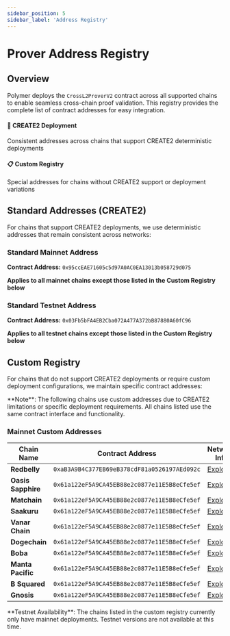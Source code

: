 ```yaml
---
sidebar_position: 5
sidebar_label: 'Address Registry'
---
```



# Prover Address Registry

## Overview

Polymer deploys the `CrossL2ProverV2` contract across all supported chains to enable seamless cross-chain proof validation. This registry provides the complete list of contract addresses for easy integration.

<div className="container">
  <div className="row">
    <div className="col col--6">
      <div className="card">
        <div className="card__header">
          <h4>🔧 CREATE2 Deployment</h4>
        </div>
        <div className="card__body">
          Consistent addresses across chains that support CREATE2 deterministic deployments
        </div>
      </div>
    </div>
    <div className="col col--6">
      <div className="card">
        <div className="card__header">
          <h4>📋 Custom Registry</h4>
        </div>
        <div className="card__body">
          Special addresses for chains without CREATE2 support or deployment variations
        </div>
      </div>
    </div>
  </div>
</div>

## Standard Addresses (CREATE2)

For chains that support CREATE2 deployments, we use deterministic addresses that remain consistent across networks:

<Tabs>
  <TabItem value="mainnet" label="Mainnet">
    
### Standard Mainnet Address

**Contract Address:** `0x95ccEAE71605c5d97A0AC0EA13013b058729d075`

**Applies to all mainnet chains except those listed in the Custom Registry below**

  </TabItem>
  <TabItem value="testnet" label="Testnet">
    
### Standard Testnet Address

**Contract Address:** `0x03Fb5bFA4EB2Cba072A477A372bB87880A60fC96`

**Applies to all testnet chains except those listed in the Custom Registry below**

  </TabItem>

</Tabs>

## Custom Registry

For chains that do not support CREATE2 deployments or require custom deployment configurations, we maintain specific contract addresses:

<Admonition type="info">
**Note**: The following chains use custom addresses due to CREATE2 limitations or specific deployment requirements. All chains listed use the same contract interface and functionality.
</Admonition>

### Mainnet Custom Addresses

| Chain Name | Contract Address | Network Info |
|------------|------------------|--------------|
| **Redbelly** | `0xaB3A9B4C377EB69eB378cdF81a0526197AEd092c` | [Explorer](https://redbelly.routescan.io/) |
| **Oasis Sapphire** | `0x61a122eF5A9CA45EB88e2c0877e11E5B8eCfe5ef` | [Explorer](https://explorer.oasis.io/) |
| **Matchain** | `0x61a122eF5A9CA45EB88e2c0877e11E5B8eCfe5ef` | [Explorer](https://matchscan.io/) |
| **Saakuru** | `0x61a122eF5A9CA45EB88e2c0877e11E5B8eCfe5ef` | [Explorer](https://explorer.saakuru.network/) |
| **Vanar Chain** | `0x61a122eF5A9CA45EB88e2c0877e11E5B8eCfe5ef` | [Explorer](https://explorer.vanarchain.com/) |
| **Dogechain** | `0x61a122eF5A9CA45EB88e2c0877e11E5B8eCfe5ef` | [Explorer](https://explorer.dogechain.dog/) |
| **Boba** | `0x61a122eF5A9CA45EB88e2c0877e11E5B8eCfe5ef` | [Explorer](https://bobascan.com/) |
| **Manta Pacific** | `0x61a122eF5A9CA45EB88e2c0877e11E5B8eCfe5ef` | [Explorer](https://pacific-explorer.manta.network/) |
| **B Squared** | `0x61a122eF5A9CA45EB88e2c0877e11E5B8eCfe5ef` | [Explorer](https://mainnet-blockscout.bsquared.network) |
| **Gnosis** | `0x61a122eF5A9CA45EB88e2c0877e11E5B8eCfe5ef` | [Explorer](https://gnosisscan.io/) |


<Admonition type="warning">
**Testnet Availability**: The chains listed in the custom registry currently only have mainnet deployments. Testnet versions are not available at this time.
</Admonition>
